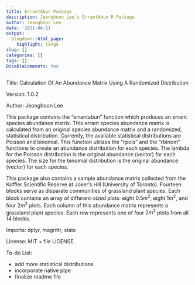 ```yaml
---
title: ErrantAbun Package
description: Jeonghoon Lee's ErrantAbun R Package
author: Jeonghoon Lee
date: '2021-06-11'
output:
  blogdown::html_page:
    highlight: tango
slug: []
categories: []
tags: []
DisableComments: Yes
---
```


Title: Calculation Of An Abundance Matrix Using A Randomized Distribution

Version: 1.0.2

Author: Jeonghoon Lee

This package contains the "errantabun" function which produces an errant species abundance matrix. This errant species abundance matrix is calculated from an original species abundance matrix and a randomized, statistical distribution. Currently, the available statistical distributions are Poisson and binomial. This function utilizes the "rpois" and the "rbinom" functions to create an abundance distribution for each species. The lambda for the Poisson distribution is the original abundance (vector) for each species. The size for the binomial distribution is the original abundance (vector) for each species.

This package also contains a sample abundance matrix collected from the Koffler Scientific Reserve at Joker's Hill (University of Toronto). Fourteen blocks serve as disparate communities of grassland plant species. Each block contains an array of different-sized plots: eight $0.5m^2$, eight $1m^2$, and four $2m^2$ plots. Each column of this abundance matrix represents a grassland plant species. Each row represents one of four $2m^2$ plots from all 14 blocks.

Imports: dplyr, magrittr, stats

License: MIT + file LICENSE

To-do List:

- add more statistical distributions
- incorporate native pipe
- finalize readme file